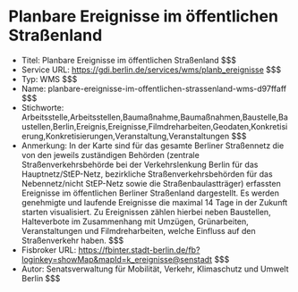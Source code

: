 # Planbare Ereignisse im öffentlichen Straßenland
- Titel: Planbare Ereignisse im öffentlichen Straßenland $$$
- Service URL: https://gdi.berlin.de/services/wms/planb_ereignisse $$$
- Typ: WMS $$$
- Name: planbare-ereignisse-im-offentlichen-strassenland-wms-d97ffaff $$$
- Stichworte: Arbeitsstelle,Arbeitsstellen,Baumaßnahme,Baumaßnahmen,Baustelle,Baustellen,Berlin,Ereignis,Ereignisse,Filmdreharbeiten,Geodaten,Konkretisierung,Konkretisierungen,Veranstaltung,Veranstaltungen $$$
- Anmerkung: In der Karte sind für das gesamte Berliner Straßennetz die von den jeweils zuständigen Behörden (zentrale Straßenverkehrsbehörde bei der Verkehrslenkung Berlin für das Hauptnetz/StEP-Netz, bezirkliche Straßenverkehrsbehörden für das Nebennetz/nicht StEP-Netz sowie die Straßenbaulastträger) erfassten Ereignisse im öffentlichen Berliner Straßenland dargestellt. Es werden genehmigte und laufende Ereignisse die maximal 14 Tage in der Zukunft starten visualisiert. Zu Ereignissen zählen hierbei neben Baustellen, Halteverbote im Zusammenhang mit Umzügen, Grünarbeiten, Veranstaltungen und Filmdreharbeiten, welche Einfluss auf den Straßenverkehr haben. $$$
- Fisbroker URL: https://fbinter.stadt-berlin.de/fb?loginkey=showMap&mapId=k_ereignisse@senstadt $$$
- Autor: Senatsverwaltung für Mobilität, Verkehr, Klimaschutz und Umwelt Berlin $$$
